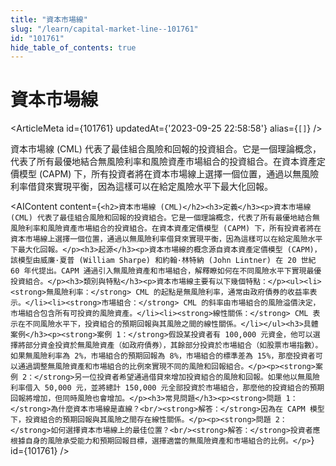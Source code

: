 ```yaml
---
title: "資本市場線"
slug: "/learn/capital-market-line--101761"
id: "101761"
hide_table_of_contents: true
---
```



# 資本市場線

<ArticleMeta id={101761} updatedAt={'2023-09-25 22:58:58'} alias={`[]`} />
<div className='border-solid border-b border-t-0 my-4 border-[var(--ifm-color-gray-300)]' />

資本市場線 (CML) 代表了最佳組合風險和回報的投資組合。它是一個理論概念，代表了所有最優地結合無風險利率和風險資產市場組合的投資組合。在資本資產定價模型 (CAPM) 下，所有投資者將在資本市場線上選擇一個位置，通過以無風險利率借貸來實現平衡，因為這樣可以在給定風險水平下最大化回報。

<AIContent content={`<h2>資本市場線 (CML)</h2><h3>定義</h3><p>資本市場線 (CML) 代表了最佳組合風險和回報的投資組合。它是一個理論概念，代表了所有最優地結合無風險利率和風險資產市場組合的投資組合。在資本資產定價模型 (CAPM) 下，所有投資者將在資本市場線上選擇一個位置，通過以無風險利率借貸來實現平衡，因為這樣可以在給定風險水平下最大化回報。</p><h3>起源</h3><p>資本市場線的概念源自資本資產定價模型 (CAPM)，該模型由威廉·夏普 (William Sharpe) 和約翰·林特納 (John Lintner) 在 20 世紀 60 年代提出。CAPM 通過引入無風險資產和市場組合，解釋瞭如何在不同風險水平下實現最優投資組合。</p><h3>類別與特點</h3><p>資本市場線主要有以下幾個特點：</p><ul><li><strong>無風險利率：</strong> CML 的起點是無風險利率，通常由政府債券的收益率表示。</li><li><strong>市場組合：</strong> CML 的斜率由市場組合的風險溢價決定，市場組合包含所有可投資的風險資產。</li><li><strong>線性關係：</strong> CML 表示在不同風險水平下，投資組合的預期回報與其風險之間的線性關係。</li></ul><h3>具體案例</h3><p><strong>案例 1：</strong>假設某投資者有 100,000 元資金，他可以選擇將部分資金投資於無風險資產（如政府債券），其餘部分投資於市場組合（如股票市場指數）。如果無風險利率為 2%，市場組合的預期回報為 8%，市場組合的標準差為 15%，那麼投資者可以通過調整無風險資產和市場組合的比例來實現不同的風險和回報組合。</p><p><strong>案例 2：</strong>另一位投資者希望通過借貸來增加投資組合的風險和回報。如果他以無風險利率借入 50,000 元，並將總計 150,000 元全部投資於市場組合，那麼他的投資組合的預期回報將增加，但同時風險也會增加。</p><h3>常見問題</h3><p><strong>問題 1：</strong>為什麼資本市場線是直線？<br/><strong>解答：</strong>因為在 CAPM 模型下，投資組合的預期回報與其風險之間存在線性關係。</p><p><strong>問題 2：</strong>如何選擇資本市場線上的最佳位置？<br/><strong>解答：</strong>投資者應根據自身的風險承受能力和預期回報目標，選擇適當的無風險資產和市場組合的比例。</p>`} id={101761} />
